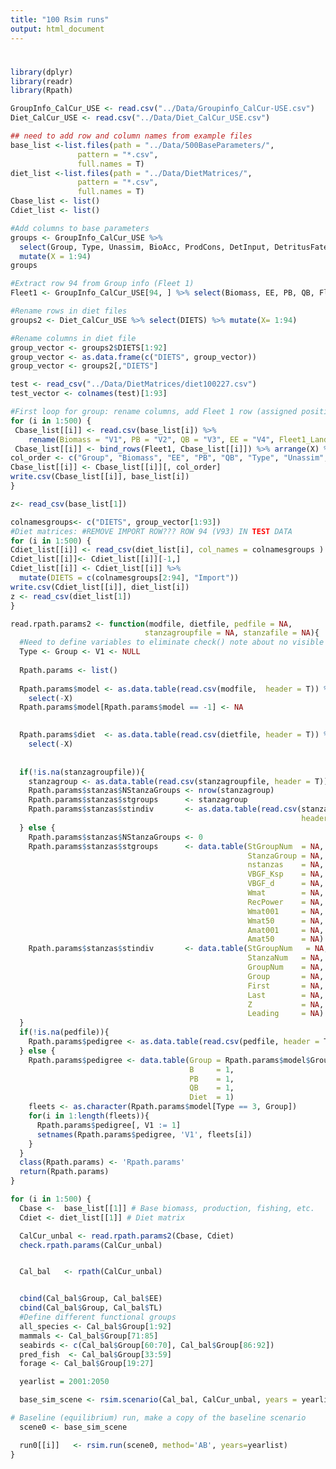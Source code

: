 ```yaml
---
title: "100 Rsim runs"
output: html_document
---
```


#
```r
library(dplyr)
library(readr)
library(Rpath)
```

```r
GroupInfo_CalCur_USE <- read.csv("../Data/Groupinfo_CalCur-USE.csv")  
Diet_CalCur_USE <- read.csv("../Data/Diet_CalCur_USE.csv")  

## need to add row and column names from example files
base_list <-list.files(path = "../Data/500BaseParameters/",
               pattern = "*.csv", 
               full.names = T)
diet_list <-list.files(path = "../Data/DietMatrices/",
               pattern = "*.csv", 
               full.names = T)
Cbase_list <- list()
Cdiet_list <- list()

#Add columns to base parameters
groups <- GroupInfo_CalCur_USE %>%
  select(Group, Type, Unassim, BioAcc, ProdCons, DetInput, DetritusFate, Fleet1_Discards) %>%
  mutate(X = 1:94)
groups

#Extract row 94 from Group info (Fleet 1)
Fleet1 <- GroupInfo_CalCur_USE[94, ] %>% select(Biomass, EE, PB, QB, Fleet1_Landings) %>% mutate(X= 94)

#Rename rows in diet files 
groups2 <- Diet_CalCur_USE %>% select(DIETS) %>% mutate(X= 1:94)

#Rename columns in diet file
group_vector <- groups2$DIETS[1:92]
group_vector <- as.data.frame(c("DIETS", group_vector))
group_vector <- groups2[,"DIETS"]

test <- read_csv("../Data/DietMatrices/diet100227.csv")
test_vector <- colnames(test)[1:93]

#First loop for group: rename columns, add Fleet 1 row (assigned position X=94), add new parameters (columns) onto dataset, redu column order
for (i in 1:500) {
 Cbase_list[[i]] <- read.csv(base_list[i]) %>% 
    rename(Biomass = "V1", PB = "V2", QB = "V3", EE = "V4", Fleet1_Landings = "V5")
 Cbase_list[[i]] <- bind_rows(Fleet1, Cbase_list[[i]]) %>% arrange(X) %>% left_join(groups, by= "X") %>% select(-X) %>% relocate(Group)
col_order <- c("Group", "Biomass", "EE", "PB", "QB", "Type", "Unassim", "BioAcc", "ProdCons", "DetInput", "DetritusFate", "Fleet1_Landings", "Fleet1_Discards")
Cbase_list[[i]] <- Cbase_list[[i]][, col_order]
write.csv(Cbase_list[[i]], base_list[i])
}

z<- read_csv(base_list[1])

colnamesgroups<- c("DIETS", group_vector[1:93])
#Diet matrices: #REMOVE IMPORT ROW??? ROW 94 (V93) IN TEST DATA
for (i in 1:500) {
Cdiet_list[[i]] <- read_csv(diet_list[i], col_names = colnamesgroups ) %>% select(-Detritus)
Cdiet_list[[i]]<- Cdiet_list[[i]][-1,]
Cdiet_list[[i]] <- Cdiet_list[[i]] %>%
  mutate(DIETS = c(colnamesgroups[2:94], "Import"))
write.csv(Cdiet_list[[i]], diet_list[i])
z <- read_csv(diet_list[1])
}
```

```r
read.rpath.params2 <- function(modfile, dietfile, pedfile = NA,
                              stanzagroupfile = NA, stanzafile = NA){
  #Need to define variables to eliminate check() note about no visible binding
  Type <- Group <- V1 <- NULL
  
  Rpath.params <- list()
  
  Rpath.params$model <- as.data.table(read.csv(modfile,  header = T)) %>%
    select(-X) 
  Rpath.params$model[Rpath.params$model == -1] <- NA

  
  Rpath.params$diet  <- as.data.table(read.csv(dietfile, header = T)) %>%
    select(-X)
  
  
  if(!is.na(stanzagroupfile)){
    stanzagroup <- as.data.table(read.csv(stanzagroupfile, header = T))
    Rpath.params$stanzas$NStanzaGroups <- nrow(stanzagroup)
    Rpath.params$stanzas$stgroups      <- stanzagroup
    Rpath.params$stanzas$stindiv       <- as.data.table(read.csv(stanzafile, 
                                                                 header = T))
  } else {
    Rpath.params$stanzas$NStanzaGroups <- 0
    Rpath.params$stanzas$stgroups      <- data.table(StGroupNum  = NA,
                                                     StanzaGroup = NA,
                                                     nstanzas    = NA,
                                                     VBGF_Ksp    = NA,
                                                     VBGF_d      = NA,
                                                     Wmat        = NA,
                                                     RecPower    = NA,
                                                     Wmat001     = NA,
                                                     Wmat50      = NA,
                                                     Amat001     = NA,
                                                     Amat50      = NA)
    Rpath.params$stanzas$stindiv       <- data.table(StGroupNum   = NA,
                                                     StanzaNum   = NA,
                                                     GroupNum    = NA,
                                                     Group       = NA,
                                                     First       = NA,
                                                     Last        = NA,
                                                     Z           = NA,
                                                     Leading     = NA)
  }
  if(!is.na(pedfile)){
    Rpath.params$pedigree <- as.data.table(read.csv(pedfile, header = T))
  } else {
    Rpath.params$pedigree <- data.table(Group = Rpath.params$model$Group,
                                        B     = 1,
                                        PB    = 1,
                                        QB    = 1,
                                        Diet  = 1)
    fleets <- as.character(Rpath.params$model[Type == 3, Group])
    for(i in 1:length(fleets)){
      Rpath.params$pedigree[, V1 := 1]
      setnames(Rpath.params$pedigree, 'V1', fleets[i])
    }
  }
  class(Rpath.params) <- 'Rpath.params'
  return(Rpath.params)
}
```

```r
for (i in 1:500) {
  Cbase <-  base_list[[1]] # Base biomass, production, fishing, etc.
  Cdiet <- diet_list[[1]] # Diet matrix

  CalCur_unbal <- read.rpath.params2(Cbase, Cdiet)
  check.rpath.params(CalCur_unbal)


  Cal_bal   <- rpath(CalCur_unbal) 


  cbind(Cal_bal$Group, Cal_bal$EE)
  cbind(Cal_bal$Group, Cal_bal$TL) 
  #Define different functional groups
  all_species <- Cal_bal$Group[1:92] 
  mammals <- Cal_bal$Group[71:85] 
  seabirds <- c(Cal_bal$Group[60:70], Cal_bal$Group[86:92])
  pred_fish  <- Cal_bal$Group[33:59] 
  forage <- Cal_bal$Group[19:27]

  yearlist = 2001:2050

  base_sim_scene <- rsim.scenario(Cal_bal, CalCur_unbal, years = yearlist)

# Baseline (equilibrium) run, make a copy of the baseline scenario
  scene0 <- base_sim_scene

  run0[[i]]   <- rsim.run(scene0, method='AB', years=yearlist) 
}
```

